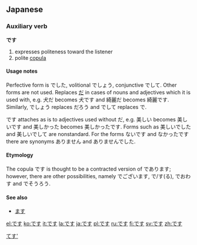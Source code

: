 ==Japanese==

===Auxiliary verb===
'''です'''
# expresses politeness toward the listener
# polite [[copula]]

====Usage notes====
Perfective form is でした, volitional でしょう, conjunctive でして. Other forms are not used. Replaces [[だ]] in cases of nouns and adjectives which it is used with, e.g. 犬だ becomes 犬です and 綺麗だ becomes 綺麗です. Similarly, でしょう replaces だろう and でして replaces で.

です attaches as is to adjectives used without だ, e.g. 美しい becomes 美しいです and 美しかった becomes 美しかったです. Forms such as 美しいでした and 美しいでして are nonstandard. For the forms ないです and なかったです there are synonyms ありません and ありませんでした.

====Etymology====
{{rfc-level|Etymology not at level 3|lang=ja}}
The copula です is thought to be a contracted version of であります; however, there are other possibilities, namely でございます, で/す(る), でおわす and でそうろう.

====See also====
* [[ます]]

[[Category:Japanese auxiliary verbs|てす']]

[[el:です]]
[[ko:です]]
[[it:です]]
[[la:です]]
[[ja:です]]
[[pl:です]]
[[ru:です]]
[[fi:です]]
[[sv:です]]
[[zh:です]]